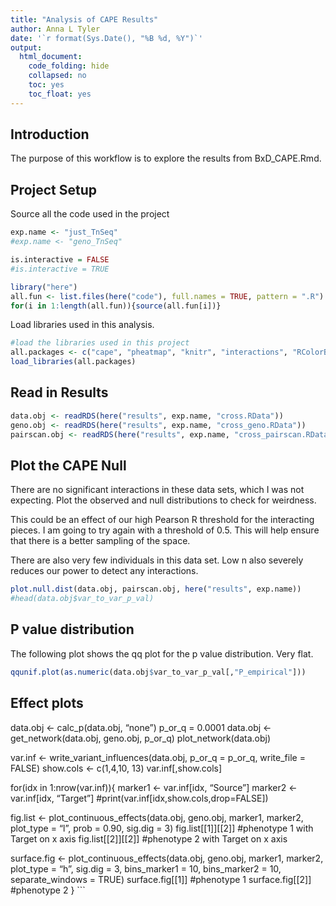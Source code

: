 ```yaml
---
title: "Analysis of CAPE Results"
author: Anna L Tyler
date: '`r format(Sys.Date(), "%B %d, %Y")`'
output: 
  html_document:
    code_folding: hide
    collapsed: no
    toc: yes
    toc_float: yes
---
```



## Introduction

The purpose of this workflow is to explore the results from BxD_CAPE.Rmd.


## Project Setup

Source all the code used in the project

```r
exp.name <- "just_TnSeq"
#exp.name <- "geno_TnSeq"
```

```r
is.interactive = FALSE
#is.interactive = TRUE

library("here")
all.fun <- list.files(here("code"), full.names = TRUE, pattern = ".R")
for(i in 1:length(all.fun)){source(all.fun[i])}
```

Load libraries used in this analysis.

```r
#load the libraries used in this project
all.packages <- c("cape", "pheatmap", "knitr", "interactions", "RColorBrewer")
load_libraries(all.packages)
```

## Read in Results

```r
data.obj <- readRDS(here("results", exp.name, "cross.RData"))
geno.obj <- readRDS(here("results", exp.name, "cross_geno.RData"))
pairscan.obj <- readRDS(here("results", exp.name, "cross_pairscan.RData"))
```

## Plot the CAPE Null

There are no significant interactions in these data sets, which
I was not expecting. Plot the observed and null distributions to 
check for weirdness.

This could be an effect of our high Pearson R threshold for the 
interacting pieces. I am going to try again with a threshold of 
0.5. This will help ensure that there is a better sampling of the
space. 

There are also very few individuals in this data set. Low n also 
severely reduces our power to detect any interactions.

```r
plot.null.dist(data.obj, pairscan.obj, here("results", exp.name))
#head(data.obj$var_to_var_p_val)
```

## P value distribution

The following plot shows the qq plot for the p value distribution.
Very flat.

```r
qqunif.plot(as.numeric(data.obj$var_to_var_p_val[,"P_empirical"]))
```

## Effect plots


data.obj <- calc_p(data.obj, "none")
p_or_q = 0.0001
data.obj <- get_network(data.obj, geno.obj, p_or_q)
plot_network(data.obj)

var.inf <- write_variant_influences(data.obj, p_or_q = p_or_q, write_file = FALSE)
show.cols <- c(1,4,10, 13)
var.inf[,show.cols]

for(idx in 1:nrow(var.inf)){
  marker1 <- var.inf[idx, "Source"]
  marker2 <- var.inf[idx, "Target"]
  #print(var.inf[idx,show.cols,drop=FALSE])

  fig.list <- plot_continuous_effects(data.obj, geno.obj, marker1, marker2, 
  plot_type = "l", prob = 0.90, sig.dig = 3)
  fig.list[[1]][[2]] #phenotype 1 with Target on x axis
  fig.list[[2]][[2]] #phenotype 2 with Target on x axis

  surface.fig <- plot_continuous_effects(data.obj, geno.obj, marker1, marker2, 
  plot_type = "h", sig.dig = 3, bins_marker1 = 10, bins_marker2 = 10, 
  separate_windows = TRUE)
  surface.fig[[1]] #phenotype 1
  surface.fig[[2]] #phenotype 2
}
```